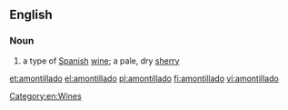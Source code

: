 ==English==

===Noun===
{{en-noun}}

# a type of [[Spanish]] [[wine]]; a pale, dry [[sherry]]

[[Category:en:Wines]]

[[et:amontillado]]
[[el:amontillado]]
[[pl:amontillado]]
[[fi:amontillado]]
[[vi:amontillado]]
